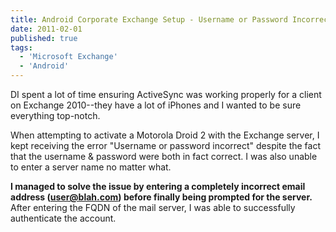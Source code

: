 ```yaml
---
title: Android Corporate Exchange Setup - Username or Password Incorrect
date: 2011-02-01
published: true
tags:
  - 'Microsoft Exchange'
  - 'Android'
---
```


DI spent a lot of time ensuring ActiveSync was working properly for a client on Exchange 2010--they have a lot of iPhones and I wanted to be sure everything top-notch.

When attempting to activate a Motorola Droid 2 with the Exchange server, I kept receiving the error "Username or password incorrect" despite the fact that the username & password were both in fact correct. I was also unable to enter a server name no matter what.

**I managed to solve the issue by entering a completely incorrect email address (user@blah.com) before finally being prompted for the server.** After entering the FQDN of the mail server, I was able to successfully authenticate the account.
